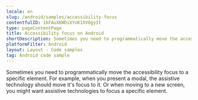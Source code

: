 ```yaml
---
locale: en
slug: /android/samples/accessibility-focus
contentfulID: 1kFAoXKWDiXYoK1XVOgyIt
type: pageContentPage
title: Accessibility focus on Android
shortDescription: Sometimes you need to programmatically move the accessibility focus to a specific element.
platformFilter: Android
layout: Layout - Code samples
tag: Android code sample
---
```


Sometimes you need to programmatically move the accessibility focus to a specific element. For example, when you present a modal, the assistive technology should move it's focus to it. Or when moving to a new screen, you might want assistive technologies to focus a specific element.

<CodeSample id="accessibility-focus" locale="en" platform="android"/>